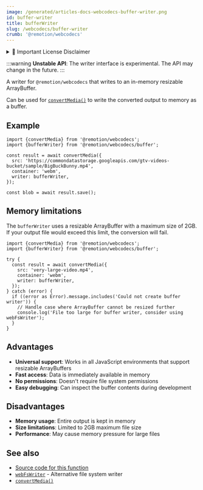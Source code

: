 ```yaml
---
image: /generated/articles-docs-webcodecs-buffer-writer.png
id: buffer-writer
title: bufferWriter
slug: /webcodecs/buffer-writer
crumb: '@remotion/webcodecs'
---
```



<details>
  <summary>💼 Important License Disclaimer</summary>
  <LicenseDisclaimer />
</details>

:::warning
**Unstable API**: The writer interface is experimental. The API may change in the future.
:::

A writer for `@remotion/webcodecs` that writes to an in-memory resizable ArrayBuffer.

Can be used for [`convertMedia()`](/docs/webcodecs/convert-media) to write the converted output to memory as a buffer.

## Example

```tsx twoslash title="Using bufferWriter"
import {convertMedia} from '@remotion/webcodecs';
import {bufferWriter} from '@remotion/webcodecs/buffer';

const result = await convertMedia({
  src: 'https://commondatastorage.googleapis.com/gtv-videos-bucket/sample/BigBuckBunny.mp4',
  container: 'webm',
  writer: bufferWriter,
});

const blob = await result.save();
```

## Memory limitations

The `bufferWriter` uses a resizable ArrayBuffer with a maximum size of 2GB. If your output file would exceed this limit, the conversion will fail.

```tsx twoslash title="Error handling for large files"
import {convertMedia} from '@remotion/webcodecs';
import {bufferWriter} from '@remotion/webcodecs/buffer';

try {
  const result = await convertMedia({
    src: 'very-large-video.mp4',
    container: 'webm',
    writer: bufferWriter,
  });
} catch (error) {
  if ((error as Error).message.includes('Could not create buffer writer')) {
    // Handle case where ArrayBuffer cannot be resized further
    console.log('File too large for buffer writer, consider using webFsWriter');
  }
}
```

## Advantages

- **Universal support**: Works in all JavaScript environments that support resizable ArrayBuffers
- **Fast access**: Data is immediately available in memory
- **No permissions**: Doesn't require file system permissions
- **Easy debugging**: Can inspect the buffer contents during development

## Disadvantages

- **Memory usage**: Entire output is kept in memory
- **Size limitations**: Limited to 2GB maximum file size
- **Performance**: May cause memory pressure for large files

## See also

- [Source code for this function](https://github.com/remotion-dev/remotion/blob/main/packages/webcodecs/src/writers/buffer-implementation/writer.ts)
- [`webFsWriter`](/docs/webcodecs/web-fs-writer) - Alternative file system writer
- [`convertMedia()`](/docs/webcodecs/convert-media)
